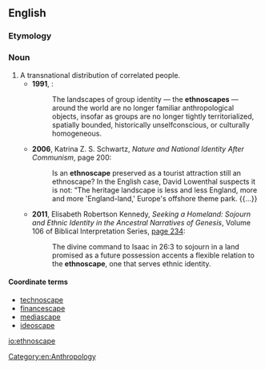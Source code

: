 ==English==
===Etymology===
{{confix|ethno|scape|lang=en}}

===Noun===
{{en-noun}}

# A transnational distribution of correlated people.
#* '''1991''', {{w|Arjun Appadurai}}:
#*: The landscapes of group identity — the '''ethnoscapes''' — around the world are no longer familiar anthropological objects, insofar as groups are no longer tightly territorialized, spatially bounded, historically unselfconscious, or culturally homogeneous.
#* '''2006''', Katrina Z. S. Schwartz, ''Nature and National Identity After Communism'', page 200:
#*: Is an '''ethnoscape''' preserved as a tourist attraction still an ethnoscape? In the English case, David Lowenthal suspects it is not: “The heritage landscape is less and less England, more and more 'England-land,' Europe's offshore theme park. {{...}}
#* '''2011''', Elisabeth Robertson Kennedy, ''Seeking a Homeland: Sojourn and Ethnic Identity in the Ancestral Narratives of Genesis'', Volume 106 of Biblical Interpretation Series, [https://books.google.com/books?id=yx03UKqYJdoC&pg=PA234&dq=%22The+divine+command+to+Isaac+in+26:3+to+sojourn+in+a+land+promised+as+a+future+possession+accents+a+flexible+relation+to+the+ethnoscape,+one+that+serves+ethnic+identity.%22&hl=en&sa=X&ei=nmY1VYi-IIOkyQT_mYEQ&ved=0CB4Q6AEwAA#v=onepage&q=%22The%20divine%20command%20to%20Isaac%20in%2026%3A3%20to%20sojourn%20in%20a%20land%20promised%20as%20a%20future%20possession%20accents%20a%20flexible%20relation%20to%20the%20ethnoscape%2C%20one%20that%20serves%20ethnic%20identity.%22&f=false page 234]:
#*: The divine command to Isaac in 26:3 to sojourn in a land promised as a future possession accents a flexible relation to the '''ethnoscape''', one that serves ethnic identity.

====Coordinate terms====
* [[technoscape]]
* [[financescape]]
* [[mediascape]]
* [[ideoscape]]

[[Category:en:Anthropology]]
[[io:ethnoscape]]